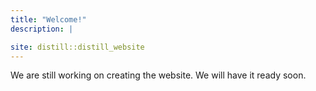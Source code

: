 ```yaml
---
title: "Welcome!"
description: |

site: distill::distill_website
---
```




We are still working on creating the website.
We will have it ready soon.
